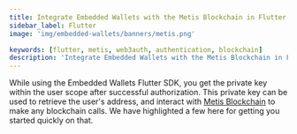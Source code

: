 ```yaml
---
title: Integrate Embedded Wallets with the Metis Blockchain in Flutter
sidebar_label: Flutter
image: 'img/embedded-wallets/banners/metis.png'

keywords: [flutter, metis, web3auth, authentication, blockchain]
description: 'Integrate Embedded Wallets with the Metis Blockchain in Flutter | Embedded Wallets'
---
```



While using the Embedded Wallets Flutter SDK, you get the private key within the user scope after successful authorization. This private key can be used to retrieve the user's address, and interact with [Metis Blockchain](https://metis.io) to make any blockchain calls. We have highlighted a few here for getting you started quickly on that.

<EVMInteraction />
